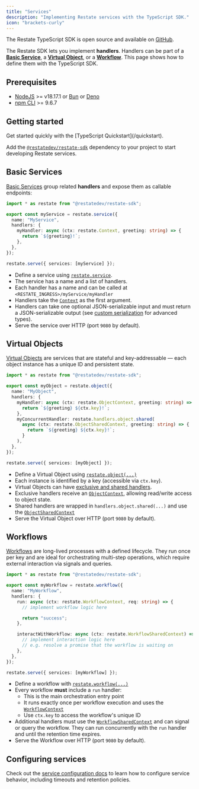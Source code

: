 ```yaml
---
title: "Services"
description: "Implementing Restate services with the TypeScript SDK."
icon: "brackets-curly"
---
```



The Restate TypeScript SDK is open source and available on [GitHub](https://github.com/restatedev/sdk-typescript).

The Restate SDK lets you implement **handlers**. Handlers can be part of a **[Basic Service](/foundations/services#basic-service)**, a **[Virtual Object](/foundations/services#virtual-object)**, or a **[Workflow](/foundations/services#workflow)**. This page shows how to define them with the TypeScript SDK.

## Prerequisites
- [NodeJS](https://nodejs.org/en/) >= v18.17.1 or [Bun](https://bun.sh/docs/installation) or [Deno](https://deno.land/#installation)
- [npm CLI](https://docs.npmjs.com/downloading-and-installing-node-js-and-npm) >= 9.6.7

## Getting started
<Tip>
    Get started quickly with the [TypeScript Quickstart](/quickstart).
</Tip>

Add the [`@restatedev/restate-sdk`](https://www.npmjs.com/package/@restatedev/restate-sdk) dependency to your project to start developing Restate services.


## Basic Services

[Basic Services](/foundations/services) group related **handlers** and expose them as callable endpoints:

```ts {"CODE_LOAD::ts/src/develop/service.ts"} 
import * as restate from "@restatedev/restate-sdk";

export const myService = restate.service({
  name: "MyService",
  handlers: {
    myHandler: async (ctx: restate.Context, greeting: string) => {
      return `${greeting}!`;
    },
  },
});

restate.serve({ services: [myService] });
```


* Define a service using [`restate.service`](https://docs.restate.dev/tsdocs/functions/_restatedev_restate-sdk.service).
* The service has a name and a list of handlers.
* Each handler has a name and can be called at `<RESTATE_INGRESS>/myService/myHandler`
* Handlers take the [`Context`](https://docs.restate.dev/tsdocs/interfaces/_restatedev_restate-sdk.Context) as the first argument.
* Handlers can take one optional JSON-serializable input and must return a JSON-serializable output (see [custom serialization](/develop/ts/serialization) for advanced types).
* Serve the service over HTTP (port `9080` by default).

## Virtual Objects

[Virtual Objects](/foundations/services) are services that are stateful and key-addressable — each object instance has a unique ID and persistent state.

```ts {"CODE_LOAD::ts/src/develop/virtual_object.ts"} 
import * as restate from "@restatedev/restate-sdk";

export const myObject = restate.object({
  name: "MyObject",
  handlers: {
    myHandler: async (ctx: restate.ObjectContext, greeting: string) => {
      return `${greeting} ${ctx.key}!`;
    },
    myConcurrentHandler: restate.handlers.object.shared(
      async (ctx: restate.ObjectSharedContext, greeting: string) => {
        return `${greeting} ${ctx.key}!`;
      }
    ),
  },
});

restate.serve({ services: [myObject] });
```

* Define a Virtual Object using [`restate.object(...)`](https://docs.restate.dev/tsdocs/functions/_restatedev_restate-sdk.object)
* Each instance is identified by a key (accessible via `ctx.key`).
* Virtual Objects can have [exclusive and shared handlers](/foundations/functions#handler-behavior).
* Exclusive handlers receive an [`ObjectContext`](https://docs.restate.dev/tsdocs/interfaces/_restatedev_restate-sdk.ObjectContext), allowing read/write access to object state.
* Shared handlers are wrapped in `handlers.object.shared(...)` and use the [`ObjectSharedContext`](https://docs.restate.dev/tsdocs/interfaces/_restatedev_restate-sdk.ObjectSharedContext)
* Serve the Virtual Object over HTTP (port `9080` by default).

## Workflows

[Workflows](/foundations/services) are long-lived processes with a defined lifecycle. They run once per key and are ideal for orchestrating multi-step operations, which require external interaction via signals and queries.

```ts {"CODE_LOAD::ts/src/develop/workflow.ts"} 
import * as restate from "@restatedev/restate-sdk";

export const myWorkflow = restate.workflow({
  name: "MyWorkflow",
  handlers: {
    run: async (ctx: restate.WorkflowContext, req: string) => {
      // implement workflow logic here

      return "success";
    },

    interactWithWorkflow: async (ctx: restate.WorkflowSharedContext) => {
      // implement interaction logic here
      // e.g. resolve a promise that the workflow is waiting on
    },
  },
});

restate.serve({ services: [myWorkflow] });
```

* Define a workflow with [`restate.workflow(...)`](https://docs.restate.dev/tsdocs/functions/_restatedev_restate-sdk.workflow)
* Every workflow **must** include a `run` handler:
  * This is the main orchestration entry point
  * It runs exactly once per workflow execution and uses the [`WorkflowContext`](https://docs.restate.dev/tsdocs/interfaces/_restatedev_restate-sdk.WorkflowContext)
  * Use `ctx.key` to access the workflow's unique ID
* Additional handlers must use the [`WorkflowSharedContext`](https://docs.restate.dev/tsdocs/interfaces/_restatedev_restate-sdk.WorkflowSharedContext) and can signal or query the workflow. They can run concurrently with the `run` handler and until the retention time expires.
* Serve the Workflow over HTTP (port `9080` by default).

## Configuring services
Check out the [service configuration docs](/services/configuration) to learn how to configure service behavior, including timeouts and retention policies.